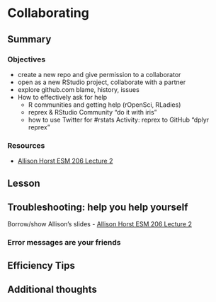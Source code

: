 # Collaborating {#collaborating}

## Summary

### Objectives

- create a new repo and give permission to a collaborator
- open as a new RStudio project, collaborate with a partner 
- explore github.com blame, history, issues
- How to effectively ask for help
  - R communities and getting help (rOpenSci, RLadies)
  - reprex & RStudio Community "do it with iris"
  - how to use Twitter for #rstats
Activity: reprex to GitHub "dplyr reprex"  
  

### Resources

- [Allison Horst ESM 206 Lecture 2](https://docs.google.com/presentation/d/1u1DdhU_WTv1b-sbQgqVGAE-bA2Nq_Yym8BzcPW4lS3k/edit#slide=id.g63942ead2d_0_219)

## Lesson

## Troubleshooting: help you help yourself

Borrow/show Allison's slides
- [Allison Horst ESM 206 Lecture 2](https://docs.google.com/presentation/d/1u1DdhU_WTv1b-sbQgqVGAE-bA2Nq_Yym8BzcPW4lS3k/edit#slide=id.g63942ead2d_0_219)

### Error messages are your friends

## Efficiency Tips


## Additional thoughts


